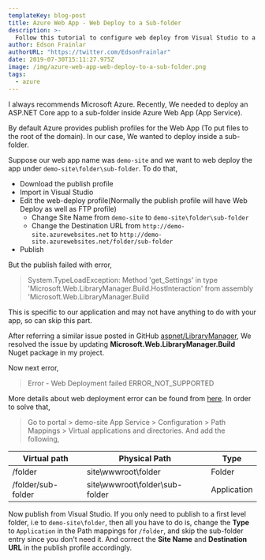 ```yaml
---
templateKey: blog-post
title: Azure Web App - Web Deploy to a Sub-folder 
description: >-
  Follow this tutorial to configure web deploy from Visual Studio to a sub-folder in your azure web app (App Service).
author: Edson Frainlar
authorURL: "https://twitter.com/EdsonFrainlar"
date: 2019-07-30T15:11:27.975Z
image: /img/azure-web-app-web-deploy-to-a-sub-folder.png
tags:
  - azure
---
```


I always recommends Microsoft Azure. Recently, We needed to deploy an ASP.NET Core app to a sub-folder inside Azure Web App (App Service).

By default Azure provides publish profiles for the Web App (To put files to the root of the domain). In our case, We wanted to deploy inside a sub-folder.

Suppose our web app name was `demo-site` and we want to web deploy the app under `demo-site\folder\sub-folder`. To do that,

- Download the publish profile
- Import in Visual Studio
- Edit the web-deploy profile(Normally the publish profile will have Web Deploy as well as FTP profile)
  - Change Site Name from `demo-site` to `demo-site\folder\sub-folder`
  - Change the Destination URL from `http://demo-site.azurewebsites.net` to `http://demo-site.azurewebsites.net/folder/sub-folder`
- Publish

But the publish failed with error,

> System.TypeLoadException: Method 'get_Settings' in type 'Microsoft.Web.LibraryManager.Build.HostInteraction' from assembly 'Microsoft.Web.LibraryManager.Build

This is specific to our application and may not have anything to do with your app, so can skip this part.

After referring a similar issue posted in GitHub [aspnet/LibraryManager](https://github.com/aspnet/LibraryManager/issues/481), We resolved the issue by updating **Microsoft.Web.LibraryManager.Build** Nuget package in my project.

Now next error,

> Error - Web Deployment failed ERROR_NOT_SUPPORTED

More details about web deployment error can be found from [here](https://docs.microsoft.com/en-us/iis/publish/troubleshooting-web-deploy/web-deploy-error-codes#ERROR_NOT_SUPPORTED). In order to solve that,

> Go to portal > demo-site App Service > Configuration > Path Mappings > Virtual applications and directories. And add the following,

| Virtual path       | Physical Path                  | Type        |
| ------------------ | ------------------------------ | ----------- |
| /folder            | site\wwwroot\folder            | Folder      |
| /folder/sub-folder | site\wwwroot\folder\sub-folder | Application |

Now publish from Visual Studio. If you only need to publish to a first level folder, i.e to `demo-site\folder`, then all you have to do is, change the **Type** to `Application` in the Path mappings for `/folder`, and skip the sub-folder entry since you don't need it. And correct the **Site Name** and **Destination URL** in the publish profile accordingly.
